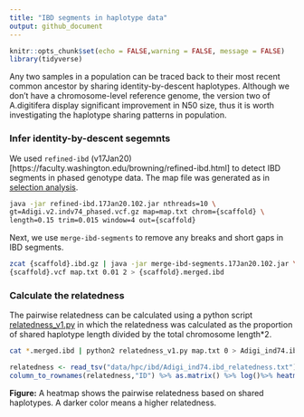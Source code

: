 ```yaml
---
title: "IBD segments in haplotype data"
output: github_document
---
```


```r
knitr::opts_chunk$set(echo = FALSE,warning = FALSE, message = FALSE)
library(tidyverse)
```

Any two samples in a population can be traced back to their most recent common ancestor by sharing identity-by-descent haplotypes. Although we don't have a chromosome-level reference genome, the version two of A.digitifera display significant improvement in N50 size, thus it is worth investigating the haplotype sharing patterns in population.

### Infer identity-by-descent segemnts
We used `refined-ibd` (v17Jan20)[https://faculty.washington.edu/browning/refined-ibd.html] to detect IBD segments in phased genotype data. The map file was generated as in [selection analysis](06.selection_analysis.md).

```bash
java -jar refined-ibd.17Jan20.102.jar nthreads=10 \
gt=Adigi.v2.indv74_phased.vcf.gz map=map.txt chrom={scaffold} \
length=0.15 trim=0.015 window=4 out={scaffold}
```

Next, we use `merge-ibd-segments` to remove any breaks and short gaps in IBD segments.
```bash
zcat {scaffold}.ibd.gz | java -jar merge-ibd-segments.17Jan20.102.jar \
{scaffold}.vcf map.txt 0.01 2 > {scaffold}.merged.ibd
```
### Calculate the relatedness
The pairwise relatedness can be calculated using a python script [relatedness_v1.py](http://faculty.washington.edu/sguy/ibd_relatedness.html) in which the relatedness was calculated as the proportion of shared haplotype length divided by the total chromosome length*2.
```bash
cat *.merged.ibd | python2 relatedness_v1.py map.txt 0 > Adigi_ind74.ibd_relatedness.txt
```

```r

relatedness <- read_tsv("data/hpc/ibd/Adigi_ind74.ibd_relatedness.txt")  
column_to_rownames(relatedness,"ID") %>% as.matrix() %>% log()%>% heatmap(scale = "none")

```

**Figure:** A heatmap shows the pairwise relatedness based on shared haplotypes. A darker color means a higher relatedness.


